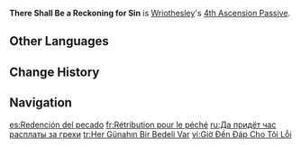 {{Talent Infobox
|image         = Talent There Shall Be a Reckoning for Sin.png
|character     = Wriothesley
|type          = 4th Ascension Passive
|info          = When Wriothesley's current HP increases or decreases, if he is in the Chilling Penalty state conferred by Icefang Rush, Chilling Penalty will gain one stack of Prosecution Edict. Max 5 stacks. Each stack will increase Wriothesley's ATK by 6%.
|utility1      = ATK Increase
}}
'''There Shall Be a Reckoning for Sin''' is [[Wriothesley]]'s [[4th Ascension Passive]].

==Other Languages==
{{Other Languages
|en      = There Shall Be a Reckoning for Sin
|zhs     = 罪业终有报偿之时
|zhs_rm  = Zuìyè Zhōngyǒu Bàocháng zhī Shí
|zht     = 罪業終有報償之時
|zht_rm  = Zuìyè Zhōngyǒu Bàocháng zhī Shí
|zh_tl   = 
|ja      = いずれ罪業は贖わる
|ja_rm   = Izure Zaigou wa Aganawaru
|ja_tl   = Sin Shall Be Atoned One Day
|ko      = 죗값은 치르기 마련
|ko_rm   = 
|ko_tl   = 
|es      = Redención del pecado
|es_tl   = Redemption of Sin
|fr      = Rétribution pour le péché
|fr_tl   = Retribution for Sin
|ru      = Да придёт час расплаты за грехи
|ru_tl   = Let the Hour of Reckoning for Sins Come
|th      = There Shall Be a Reckoning for Sin
|vi      = Giờ Đền Đáp Cho Tội Lỗi
|vi_tl   = 
|de      = Stunde der Vergeltung der Sünde
|de_tl   = Hour of Sin's Retribution
|id      = There Shall Be a Reckoning for Sin
|pt      = Retribuição do Pecado
|pt_tl   = 
|tr      = Her Günahın Bir Bedeli Var
|tr_tl   = 
|it      = Ascrizione del peccato
|it_tl   = Ascription of Sin
}}

==Change History==
{{Change History|4.1}}

==Navigation==
{{Talent Navbox|Wriothesley}}

[[es:Redención del pecado]]
[[fr:Rétribution pour le péché]]
[[ru:Да придёт час расплаты за грехи]]
[[tr:Her Günahın Bir Bedeli Var]]
[[vi:Giờ Đền Đáp Cho Tội Lỗi]]